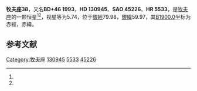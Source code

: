 {{Starbox begin
| name = 牧夫座38
}}
{{Starbox observe
| epoch = [[J2000.0|J2000.0]]
| constell = [[牧夫座|牧夫座]]<ref name=SIMBAD>{{cite web
 | url=http://simbad.u-strasbg.fr/simbad/sim-id?Ident=HR+5533
 | title=Pulsating variable Star
 | publisher=Centre de Données astronomiques de Strasbourg
 | work=SIMBAD
 | accessdate=2012-07-13
 | archive-date=2019-08-11
 | archive-url=https://web.archive.org/web/20190811195959/http://simbad.u-strasbg.fr/simbad/sim-id?Ident=HR+5533
 | dead-url=no
 }}</ref><ref name=DATA>{{cite web
 | url=http://vizier.u-strasbg.fr/viz-bin/VizieR-5?-out.add=.&-source=5050&-corr=PK=HR&-out.max=9999&HR=5533
 | title=VizieR Detailed Page
 | accessdate=2012-07-13
 | archive-date=2016-03-05
 | archive-url=https://web.archive.org/web/20160305013917/http://vizier.u-strasbg.fr/viz-bin/VizieR-5?-out.add=.&-source=5050&-corr=PK=HR&-out.max=9999&HR=5533
 | dead-url=no
 }}</ref>
| 星官 = 
| ra = {{RA|14|49|18.7}}<ref name=SIMBAD /><ref name=DATA />
| dec = {{DEC|+46|6|58}}<ref name=SIMBAD /><ref name=DATA />
| appmag_v = 5.74<ref name=SIMBAD /><ref name=DATA />
}}
{{Starbox character
| class = F7IV w<ref name=SIMBAD /><ref name=DATA />
| b-v = 0.48<ref name=SIMBAD /><ref name=DATA />
| u-b = 0<ref name=SIMBAD /><ref name=DATA />
| r-i = <ref name=SIMBAD /><ref name=DATA />
| variable = 
}}
{{Starbox astrometry
| radial_v = 0
| prop_mo_ra = -5
| parallax = 
| p_error = 
}}
{{Starbox catalog
| names =BD+46 1993，[[SAO星表|SAO]] 45226，[[HD星表|HD]] 130945，[[HR星表|HR]] 5533}}
{{Starbox reference |Simbad=HR+5533}}
{{Starbox end}}

'''牧夫座38'''，又名'''BD+46 1993'''，'''HD 130945'''、'''SAO 45226'''、'''HR 5533'''，是[[牧夫座|牧夫座]]的一颗恒星<ref name=SIMBAD /><ref name=DATA />，视星等为5.74，位于[[銀道座標系|銀經]]79.98，[[銀道座標系|銀緯]]59.97，其[[B1900.0|B1900.0]]坐标为赤經{{RA|14|45|44.8}}，赤緯{{DEC|+46|59.97|58}}。

== 参考文献 ==
{{reflist}}

{{star-stub}}

{{牧夫座恒星}}
[[Category:牧夫座|Category:牧夫座]]
[[Category:HD和HDE天體|130945]]
[[Category:HR天體|5533]]
[[Category:SAO天體|45226]]